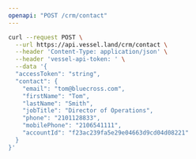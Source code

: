 ```yaml
---
openapi: "POST /crm/contact"
---
```


<RequestExample>

```bash Request
curl --request POST \
  --url https://api.vessel.land/crm/contact \
  --header 'Content-Type: application/json' \
  --header 'vessel-api-token: ' \
  --data '{
  "accessToken": "string",
  "contact": {
    "email": "tom@bluecross.com",
    "firstName": "Tom",
    "lastName": "Smith",
    "jobTitle": "Director of Operations",
    "phone": "2101128833",
    "mobilePhone": "2106541111",
    "accountId": "f23ac239fa5e29e04663d9cd04d08221"
  }
}'
```

</RequestExample>
